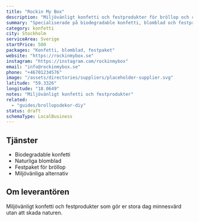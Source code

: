 ```yaml
---
title: "Rockin My Box"
description: "Miljövänligt konfetti och festprodukter för bröllop och celebrationer."
summary: "Specialiserade på biodegradable konfetti, blomblad och festprodukter som gör er stora dag minnesvärd."
category: konfetti
city: Stockholm
serviceArea: Sverige
startPrice: 500
packages: "Konfetti, blomblad, festpaket"
website: "https://rockinmybox.se"
instagram: "https://instagram.com/rockinmybox"
email: "info@rockinmybox.se"
phone: "+46701234576"
image: "/assets/directories/suppliers/placeholder-supplier.svg"
latitude: "59.3326"
longitude: "18.0649"
notes: "Miljövänligt konfetti och festprodukter"
related:
  - "guides/brollopsdekor-diy"
status: draft
schemaType: LocalBusiness
---
```


## Tjänster

- Biodegradable konfetti
- Naturliga blomblad
- Festpaket för bröllop
- Miljövänliga alternativ

## Om leverantören

Miljövänligt konfetti och festprodukter som gör er stora dag minnesvärd utan att skada naturen.

